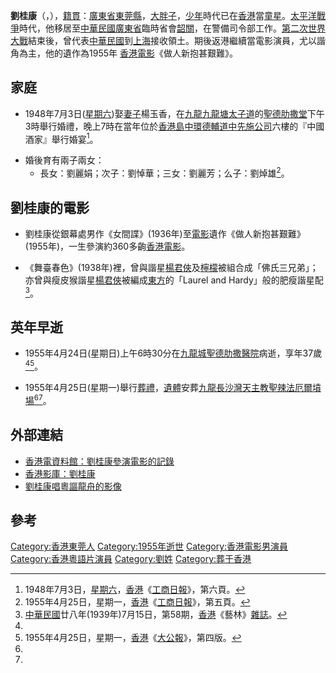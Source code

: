 '''劉桂康'''（{{lang-en|Lau Kwai Hong}}，{{bd|1919年|4月1日<ref>{{Cite web |url=https://www.facebook.com/photo.php?fbid=1612230969034474&set=a.1607981519459419&type=3&size=336%2C482 |quote=長眠於長沙灣天主教聖辣法厄爾墳場。 |title=粵語片影星劉桂康 |website=www.facebook.com |date=2015-07-03 |accessdate=2019-04-20}}</ref> |1955年|4月24日}}），[[籍貫|籍貫]]：[[廣東省|廣東省]][[東莞縣|東莞縣]]，[[大胖子|大胖子]]，[[少年|少年]]時代已在[[香港|香港]]當[[童星|童星]]。[[太平洋戰爭|太平洋戰爭]]時代，他移居至[[中華民國|中華民國]][[廣東省|廣東省]]臨時省會[[韶關|韶關]]，在警備司令部工作。[[第二次世界大戰|第二次世界大戰]]結束後，曾代表[[中華民國|中華民國]]到[[上海|上海]]接收領土。期後返港繼續當電影演員，尤以諧角為主，他的遺作為1955年 [[香港|香港]][[電影|電影]]《做人新抱甚艱難》。

== 家庭 ==
* 1948年7月3日([[星期六|星期六]])娶[[妻子|妻子]]楊玉香，在[[九龍|九龍]][[九龍塘|九龍塘]][[太子道|太子道]]的[[聖德肋撒堂|聖德肋撒堂]]下午3時舉行婚禮，晚上7時在當年位於[[香港島|香港島]][[中環|中環]][[德輔道中|德輔道中]][[先施公司|先施公司]]六樓的『中國酒家』舉行婚宴<ref>1948年7月3日，[[星期六|星期六]]，[[香港|香港]]《[[工商日報|工商日報]]》，第六頁。</ref>。

* 婚後育有兩子兩女：
** 長女：劉麗娟；次子：劉悼華；三女：劉麗芳；么子：劉焯雄<ref name="#1">1955年4月25日，星期一，[[香港|香港]]《[[工商日報|工商日報]]》，第五頁。</ref>。 

== 劉桂康的電影 ==
* 劉桂康從銀幕處男作《女間諜》(1936年)至[[電影|電影]]遺作《做人新抱甚艱難》(1955年)，一生參演約360多齣[[香港|香港]][[電影|電影]]。

* 《舞臺春色》(1938年)裡，曾與諧星[[楊君俠|楊君俠]]及[[檸檬_(演員)|檸檬]]被組合成「佛氏三兄弟」；亦曾與瘦皮猴諧星[[楊君俠|楊君俠]]被編成[[東方|東方]]的「Laurel and Hardy」般的肥瘦諧星配<ref>[[中華民國|中華民國]]廿八年(1939年)7月15日，第58期，[[香港|香港]]《藝林》[[雜誌|雜誌]]。</ref>。

== 英年早逝 ==
* 1955年4月24日(星期日)上午6時30分在[[九龍城|九龍城]][[聖德肋撒醫院|聖德肋撒醫院]]病逝，享年37歲<ref name="#1"/><ref name="#2">1955年4月25日，星期一，[[香港|香港]]《[[大公報|大公報]]》，第四版。</ref>。

* 1955年4月25日(星期一)舉行[[葬禮|葬禮]]，[[遺體|遺體]]安葬[[九龍|九龍]][[長沙灣天主教聖辣法厄爾墳場|長沙灣天主教聖辣法厄爾墳場]]<ref name="#1"/><ref name="#2"/>。

== 外部連結 ==
* [http://ipac.hkfa.lcsd.gov.hk/ipac20/ipac.jsp?session=125484G70F3E9.13592&profile=hkfa&uri=link=3100036@!122@!3100024@!3100036&aspect=basic_search&menu=search&ri=1&source=192.168.110.61@!horizon&term=%E5%8A%89%E6%A1%82%E5%BA%B7%2C+1918-1955%2F4%2F24%2C&index=NAMEBRP 香港電資料館：劉桂康參演電影的記錄]{{dead link|date=2018年5月 |bot=InternetArchiveBot |fix-attempted=yes }}
* [http://hkmdb.com/db/people/portraits.mhtml?id=346&display_set=big5 香港影庫：劉桂康] {{Wayback|url=http://hkmdb.com/db/people/portraits.mhtml?id=346&display_set=big5 |date=20190514022242 }}
* [http://www.youtube.com/watch?v=ZX82YsyKqQ4 劉桂康唱粵謳龍舟的影像]

== 參考 ==
<div class="references-small">
<references />
</div>

[[Category:香港東莞人|Category:香港東莞人]]
[[Category:1955年逝世|Category:1955年逝世]]
[[Category:香港電影男演員|Category:香港電影男演員]]
[[Category:香港粵語片演員|Category:香港粵語片演員]]
[[Category:劉姓|Category:劉姓]]
[[Category:葬于香港|Category:葬于香港]]